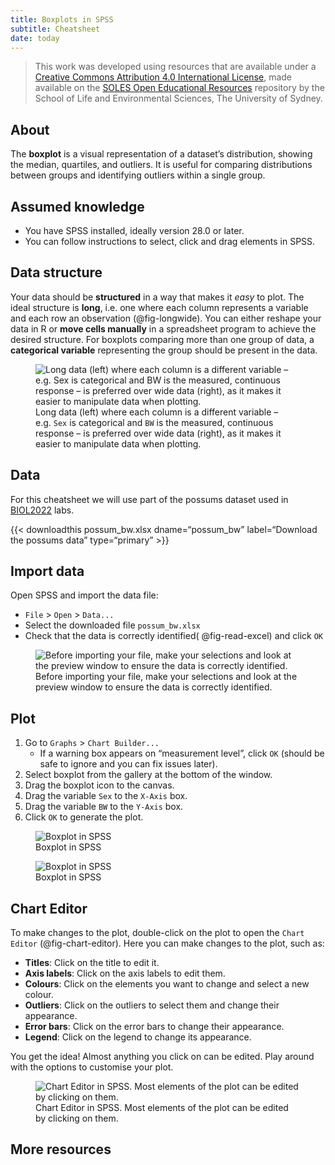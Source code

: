 ```yaml
---
title: Boxplots in SPSS
subtitle: Cheatsheet
date: today
---
```


> This work was developed using resources that are available under a [Creative Commons Attribution 4.0 International License](https://creativecommons.org/licenses/by/4.0/), made available on the [SOLES Open Educational Resources](https://github.com/usyd-soles-edu) repository by the School of Life and Environmental Sciences, The University of Sydney.

## About {.unnumbered}
The **boxplot** is a visual representation of a dataset's distribution, showing the median, quartiles, and outliers. It is useful for comparing distributions between groups and identifying outliers within a single group.

::: {.callout-note collapse="true"}
## Assumed knowledge
- You have SPSS installed, ideally version 28.0 or later.
- You can follow instructions to select, click and drag elements in SPSS.
:::

::: {.callout-tip collapse="true"}
## Data structure

Your data should be **structured** in a way that makes it *easy* to plot. The ideal structure is **long**, i.e. one where each column represents a variable and each row an observation (@fig-longwide). You can either reshape your data in R or **move cells manually** in a spreadsheet program to achieve the desired structure. For boxplots comparing more than one group of data, a **categorical variable** representing the group should be present in the data.

![Long data (left) where each column is a different variable -- e.g. `Sex` is categorical and `BW` is the measured, continuous response -- is preferred over wide data (right), as it makes it easier to manipulate data when plotting.](longwide.png){#fig-longwide}
:::

## Data

For this cheatsheet we will use part of the possums dataset used in [BIOL2022](https://www.sydney.edu.au/units/BIOL2022) labs.

{{< downloadthis possum_bw.xlsx dname="possum_bw" label="Download the possums data" type="primary" >}}

## Import data

Open SPSS and import the data file:

- `File` > `Open` > `Data...`
- Select the downloaded file `possum_bw.xlsx`
- Check that the data is correctly identified( @fig-read-excel) and click `OK` 

![Before importing your file, make your selections and look at the preview window to ensure the data is correctly identified.](spss-read-excel.png){#fig-read-excel}

## Plot

1. Go to `Graphs` > `Chart Builder...`
   - If a warning box appears on "measurement level", click `OK` (should be safe to ignore and you can fix issues later).
2. Select boxplot from the gallery at the bottom of the window.
3. Drag the boxplot icon to the canvas.
4. Drag the variable `Sex` to the `X-Axis` box.
5. Drag the variable `BW` to the `Y-Axis` box.
6. Click `OK` to generate the plot.

::: {.content-visible when-format="html"}
![Boxplot in SPSS](spss-boxplot.gif){#fig-boxplot}
:::

::: {.content-visible when-format="pdf"}
![Boxplot in SPSS](spss-boxplot.png){#fig-boxplot}
:::

## Chart Editor

To make changes to the plot, double-click on the plot to open the `Chart Editor` (@fig-chart-editor). Here you can make changes to the plot, such as:

- **Titles**: Click on the title to edit it.
- **Axis labels**: Click on the axis labels to edit them.
- **Colours**: Click on the elements you want to change and select a new colour.
- **Outliers**: Click on the outliers to select them and change their appearance.
- **Error bars**: Click on the error bars to change their appearance.
- **Legend**: Click on the legend to change its appearance.

You get the idea! Almost anything you click on can be edited. Play around with the options to customise your plot.

![Chart Editor in SPSS. Most elements of the plot can be edited by clicking on them.](spss-chart-editor.png){#fig-chart-editor}

## More resources

